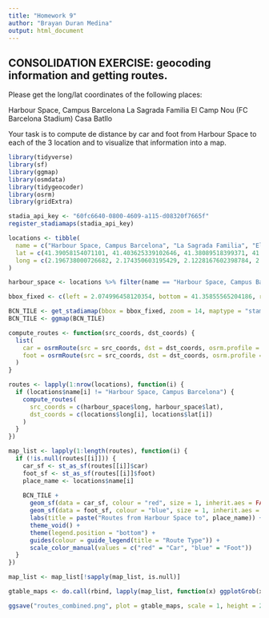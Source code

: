 ```yaml
---
title: "Homework 9"
author: "Brayan Duran Medina"
output: html_document
---
```


## CONSOLIDATION EXERCISE: geocoding information and getting routes.
Please get the long/lat coordinates of the following places:

Harbour Space, Campus Barcelona La Sagrada Familia El Camp Nou (FC Barcelona Stadium) Casa Batllo

Your task is to compute de distance by car and foot from Harbour Space to each of the 3 location 
and to visualize that information into a map.

```r
library(tidyverse)
library(sf)
library(ggmap)
library(osmdata)
library(tidygeocoder)
library(osrm)
library(gridExtra)
```

```r
stadia_api_key <- "60fc6640-0800-4609-a115-d08320f7665f"
register_stadiamaps(stadia_api_key)

locations <- tibble(
  name = c("Harbour Space, Campus Barcelona", "La Sagrada Familia", "El Camp Nou", "Casa Batllo"),
  lat = c(41.39058154071101, 41.403625339102646, 41.38089518399371, 41.39169869775547),
  long = c(2.196738000726682, 2.174350603195429, 2.1228167602398784, 2.1649159045942996)
)

harbour_space <- locations %>% filter(name == "Harbour Space, Campus Barcelona")

bbox_fixed <- c(left = 2.074996458120354, bottom = 41.35855565204186, right = 2.2340404052210623, top = 41.41567063398011)

BCN_TILE <- get_stadiamap(bbox = bbox_fixed, zoom = 14, maptype = "stamen_toner", crop = TRUE, messaging = FALSE)
BCN_TILE <- ggmap(BCN_TILE)
```

```r
compute_routes <- function(src_coords, dst_coords) {
  list(
    car = osrmRoute(src = src_coords, dst = dst_coords, osrm.profile = "car"),
    foot = osrmRoute(src = src_coords, dst = dst_coords, osrm.profile = "foot")
  )
}

routes <- lapply(1:nrow(locations), function(i) {
  if (locations$name[i] != "Harbour Space, Campus Barcelona") {
    compute_routes(
      src_coords = c(harbour_space$long, harbour_space$lat),
      dst_coords = c(locations$long[i], locations$lat[i])
    )
  }
})

map_list <- lapply(1:length(routes), function(i) {
  if (!is.null(routes[[i]])) {
    car_sf <- st_as_sf(routes[[i]]$car)
    foot_sf <- st_as_sf(routes[[i]]$foot)
    place_name <- locations$name[i]
    
    BCN_TILE +
      geom_sf(data = car_sf, colour = "red", size = 1, inherit.aes = FALSE) +
      geom_sf(data = foot_sf, colour = "blue", size = 1, inherit.aes = FALSE) +
      labs(title = paste("Routes from Harbour Space to", place_name)) +
      theme_void() +
      theme(legend.position = "bottom") +
      guides(colour = guide_legend(title = "Route Type")) +
      scale_color_manual(values = c("red" = "Car", "blue" = "Foot"))
  }
})

map_list <- map_list[!sapply(map_list, is.null)]

gtable_maps <- do.call(rbind, lapply(map_list, function(x) ggplotGrob(x)))

ggsave("routes_combined.png", plot = gtable_maps, scale = 1, height = 24, width = 12, dpi = 300, units = "in", limitsize = FALSE)
```